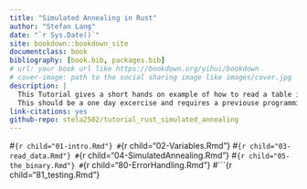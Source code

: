 ```yaml
--- 
title: "Simulated Annealing in Rust"
author: "Stefan Lang"
date: "`r Sys.Date()`"
site: bookdown::bookdown_site
documentclass: book
bibliography: [book.bib, packages.bib]
# url: your book url like https://bookdown.org/yihui/bookdown
# cover-image: path to the social sharing image like images/cover.jpg
description: |
  This Tutorial gives a short hands on example of how to read a table into Rust and run some calculations.
  This should be a one day excercise and requires a previouse programming experience, but not necessarily Rust experience.
link-citations: yes
github-repo: stela2502/tutorial_rust_simulated_annealing
---
```



#```{r child="01-intro.Rmd"}
#```{r child="02-Variables.Rmd"}
#```{r child="03-read_data.Rmd"}
#```{r child="04-SimulatedAnnealing.Rmd"}
#```{r child="05-the_binary.Rmd"}
#```{r child="80-ErrorHandling.Rmd"}
#```{r child="81_testing.Rmd"}
